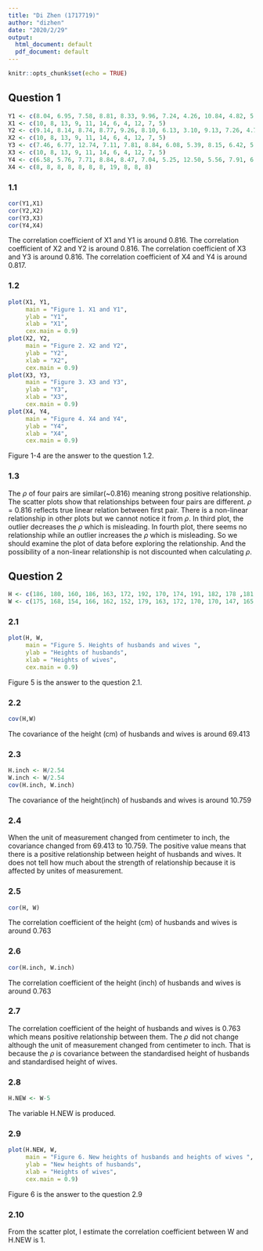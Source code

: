 ```yaml
---
title: "Di Zhen (1717719)"
author: "dizhen"
date: "2020/2/29"
output:
  html_document: default
  pdf_document: default
---
```


```r
knitr::opts_chunk$set(echo = TRUE)
```

## Question 1
```r
Y1 <- c(8.04, 6.95, 7.58, 8.81, 8.33, 9.96, 7.24, 4.26, 10.84, 4.82, 5.68)
X1 <- c(10, 8, 13, 9, 11, 14, 6, 4, 12, 7, 5)
Y2 <- c(9.14, 8.14, 8.74, 8.77, 9.26, 8.10, 6.13, 3.10, 9.13, 7.26, 4.74)
X2 <- c(10, 8, 13, 9, 11, 14, 6, 4, 12, 7, 5)
Y3 <- c(7.46, 6.77, 12.74, 7.11, 7.81, 8.84, 6.08, 5.39, 8.15, 6.42, 5.73)
X3 <- c(10, 8, 13, 9, 11, 14, 6, 4, 12, 7, 5)
Y4 <- c(6.58, 5.76, 7.71, 8.84, 8.47, 7.04, 5.25, 12.50, 5.56, 7.91, 6.89)
X4 <- c(8, 8, 8, 8, 8, 8, 8, 19, 8, 8, 8)
```

### 1.1
```r
cor(Y1,X1)
cor(Y2,X2)
cor(Y3,X3)
cor(Y4,X4)
```

The correlation coefficient of X1 and Y1 is around 0.816.
The correlation coefficient of X2 and Y2 is around 0.816.
The correlation coefficient of X3 and Y3 is around 0.816.
The correlation coefficient of X4 and Y4 is around 0.817.

### 1.2

```r
plot(X1, Y1,
     main = "Figure 1. X1 and Y1",
     ylab = "Y1",
     xlab = "X1",
     cex.main = 0.9)
plot(X2, Y2,
     main = "Figure 2. X2 and Y2",
     ylab = "Y2",
     xlab = "X2",
     cex.main = 0.9)
plot(X3, Y3,
     main = "Figure 3. X3 and Y3",
     ylab = "Y3",
     xlab = "X3",
     cex.main = 0.9)
plot(X4, Y4,
     main = "Figure 4. X4 and Y4",
     ylab = "Y4",
     xlab = "X4",
     cex.main = 0.9)
```

Figure 1-4 are the answer to the question 1.2.

### 1.3 

The $\rho$ of four pairs are similar(~0.816) meaning strong positive relationship. The scatter plots show that relationships between four pairs are different. $\rho$ = 0.816 reflects true linear relation between first pair. There is a non-linear relationship in other plots but we cannot notice it from $\rho$. In third plot, the outlier decreases the $\rho$ which is misleading. In fourth plot, there seems no relationship while an outlier increases the $\rho$ which is misleading. So we should examine the plot of data before exploring the relationship. And the possibility of a non-linear relationship is not discounted when calculating $\rho$.

## Question 2

```r
H <- c(186, 180, 160, 186, 163, 172, 192, 170, 174, 191, 182, 178 ,181, 168 ,162 ,188, 168, 183, 188, 166, 180, 176, 185, 169, 182, 162, 169, 176, 180, 157, 170, 186, 180, 188, 153, 179, 175, 165, 156, 185, 172, 166, 179, 181, 176, 170, 165, 183, 162, 192, 185, 163, 185, 170, 176, 176, 160, 167, 157, 180, 172, 184, 185 ,165, 181, 170, 161, 188, 181, 156, 161, 152, 179, 170, 170, 165, 165, 169, 171, 192, 176, 168, 169, 184, 171, 161, 185, 184, 179, 184, 175, 173, 164, 181, 187, 181)
W <- c(175, 168, 154, 166, 162, 152, 179, 163, 172, 170, 170, 147, 165, 162, 154, 166, 167, 174, 173, 164, 163, 163, 171, 161 ,167, 160, 165, 167, 175, 157, 172, 181, 166, 181, 148, 169, 170, 157, 162, 174, 168, 162, 159, 155, 171, 159, 164, 175, 156, 180, 167, 157, 167, 157, 168, 167, 145, 156, 153, 162, 156, 174, 160, 152, 175, 169, 149, 176, 165, 143, 158, 141, 160, 149, 160, 148 ,154, 171, 165, 175, 161, 162, 162, 176, 160, 158, 175, 174, 168, 177, 158, 161, 146, 168, 178, 170)

```

### 2.1

```r
plot(H, W,
     main = "Figure 5. Heights of husbands and wives ",
     ylab = "Heights of husbands",
     xlab = "Heights of wives",
     cex.main = 0.9)
```

Figure 5 is the answer to the question 2.1.

### 2.2
```r
cov(H,W)
```
The covariance of the height (cm) of husbands and wives is around 69.413

### 2.3

```r
H.inch <- H/2.54
W.inch <- W/2.54
cov(H.inch, W.inch)
```
The covariance of the height(inch) of husbands and wives is around 10.759

### 2.4

When the unit of measurement changed from centimeter to inch, the covariance changed from 69.413 to 10.759. The positive value means that there is a positive relationship between height of husbands and wives. It does not tell how much about the strength of relationship because it is affected by unites of measurement.

### 2.5

```r
cor(H, W)
```

The correlation coefficient of the height (cm) of husbands and wives is around 0.763

### 2.6

```r
cor(H.inch, W.inch)
```

The correlation coefficient of the height (inch) of husbands and wives is around 0.763

### 2.7

The correlation coefficient of the height of husbands and wives is 0.763 which means positive relationship between them. The $\rho$ did not change although the unit of measurement changed from centimeter to inch. That is because the $\rho$ is covariance between the standardised height of husbands and standardised height of wives.

### 2.8

```r
H.NEW <- W-5
```
The variable H.NEW is produced.

### 2.9

```r
plot(H.NEW, W,
     main = "Figure 6. New heights of husbands and heights of wives ",
     ylab = "New heights of husbands",
     xlab = "Heights of wives",
     cex.main = 0.9)

```

Figure 6 is the answer to the question 2.9

### 2.10

From the scatter plot, I estimate the correlation coefficient between W and H.NEW is 1.

